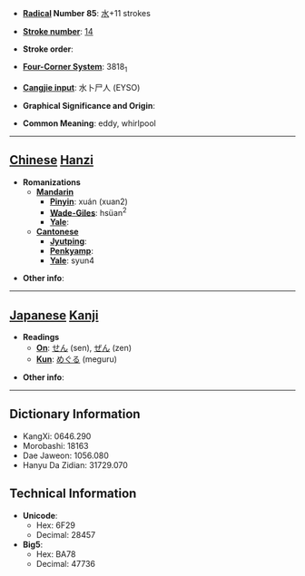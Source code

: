 * '''[[Wiktionary:Chinese radical index| Radical]] Number 85''': [[Wiktionary:Chinese radical index 水|水]]+11 strokes

* '''[[Wiktionary:Chinese total strokes index|Stroke number]]''': [[Wiktionary:Chinese total strokes index 14|14]]

* '''Stroke order''': 

* '''[[Wiktionary:Chinese four corner index|Four-Corner System]]''': 3818<sub>1</sub>

* '''[[Wiktionary:Chinese Cangjie index|Cangjie input]]''': 水卜尸人 (EYSO)

* '''Graphical Significance and Origin''': 

* '''Common Meaning''': eddy, whirlpool

----

== [[Chinese]] [[Hanzi]] ==

* '''Romanizations'''
** '''[[Mandarin]]'''
*** '''[[Pinyin]]''': xuán (xuan2)
*** '''[[Wade-Giles]]''': hsüan<sup>2</sup>
*** '''[[Yale]]''': 
** '''[[Cantonese]]'''
*** '''[[Jyutping]]''':
*** '''[[Penkyamp]]''': 
*** '''[[Yale]]''': syun4

* '''Other info''': 

----

== [[Japanese]] [[Kanji]] ==

* '''Readings'''
** '''[[On]]''': [[せん]] (sen), [[ぜん]] (zen)
** '''[[Kun]]''': [[めぐる]] (meguru)

* '''Other info''':  

----

== Dictionary Information ==

* KangXi: 0646.290
* Morobashi: 18163
* Dae Jaweon: 1056.080
* Hanyu Da Zidian: 31729.070

== Technical Information ==

* '''Unicode''':
** Hex: 6F29
** Decimal: 28457
* '''Big5''':
** Hex: BA78
** Decimal: 47736